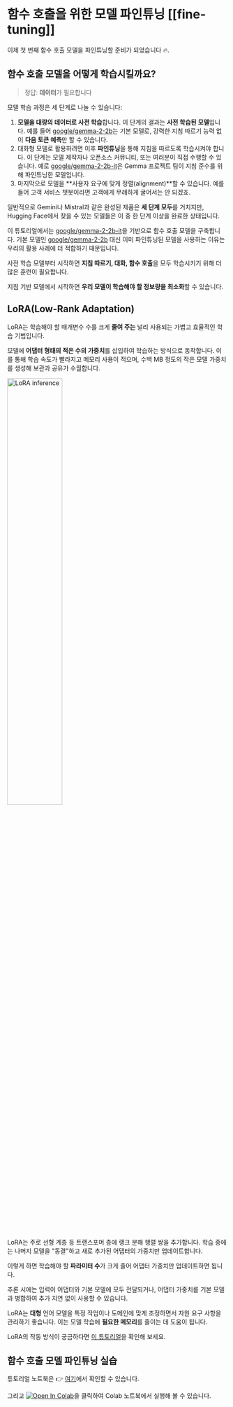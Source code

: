# 함수 호출을 위한 모델 파인튜닝 [[fine-tuning]]

이제 첫 번째 함수 호출 모델을 파인튜닝할 준비가 되었습니다 🔥.

## 함수 호출 모델을 어떻게 학습시킬까요?

> 정답: **데이터**가 필요합니다

모델 학습 과정은 세 단계로 나눌 수 있습니다:

1. **모델을 대량의 데이터로 사전 학습**합니다. 이 단계의 결과는 **사전 학습된 모델**입니다. 예를 들어 [google/gemma-2-2b](https://huggingface.co/google/gemma-2-2b)는 기본 모델로, 강력한 지침 따르기 능력 없이 **다음 토큰 예측**만 할 수 있습니다.
2. 대화형 모델로 활용하려면 이후 **파인튜닝**을 통해 지침을 따르도록 학습시켜야 합니다. 이 단계는 모델 제작자나 오픈소스 커뮤니티, 또는 여러분이 직접 수행할 수 있습니다. 예로 [google/gemma-2-2b-it](https://huggingface.co/google/gemma-2-2b-it)은 Gemma 프로젝트 팀이 지침 준수를 위해 파인튜닝한 모델입니다.
3. 마지막으로 모델을 **사용자 요구에 맞게 정렬(alignment)**할 수 있습니다. 예를 들어 고객 서비스 챗봇이라면 고객에게 무례하게 굴어서는 안 되겠죠.

일반적으로 Gemini나 Mistral과 같은 완성된 제품은 **세 단계 모두**를 거치지만, Hugging Face에서 찾을 수 있는 모델들은 이 중 한 단계 이상을 완료한 상태입니다.

이 튜토리얼에서는 [google/gemma-2-2b-it](https://huggingface.co/google/gemma-2-2b-it)을 기반으로 함수 호출 모델을 구축합니다. 기본 모델인 [google/gemma-2-2b](https://huggingface.co/google/gemma-2-2b) 대신 이미 파인튜닝된 모델을 사용하는 이유는 우리의 활용 사례에 더 적합하기 때문입니다.

사전 학습 모델부터 시작하면 **지침 따르기, 대화, 함수 호출**을 모두 학습시키기 위해 더 많은 훈련이 필요합니다.

지침 기반 모델에서 시작하면 **우리 모델이 학습해야 할 정보량을 최소화**할 수 있습니다.

## LoRA(Low-Rank Adaptation)

LoRA는 학습해야 할 매개변수 수를 크게 **줄여 주는** 널리 사용되는 가볍고 효율적인 학습 기법입니다.

모델에 **어댑터 형태의 적은 수의 가중치**를 삽입하여 학습하는 방식으로 동작합니다. 이를 통해 학습 속도가 빨라지고 메모리 사용이 적으며, 수백 MB 정도의 작은 모델 가중치를 생성해 보관과 공유가 수월합니다.

<img src="https://huggingface.co/datasets/agents-course/course-images/resolve/main/en/unit1/blog_multi-lora-serving_LoRA.gif" alt="LoRA inference" width="50%"/>

LoRA는 주로 선형 계층 등 트랜스포머 층에 랭크 분해 행렬 쌍을 추가합니다. 학습 중에는 나머지 모델을 "동결"하고 새로 추가된 어댑터의 가중치만 업데이트합니다.

이렇게 하면 학습해야 할 **파라미터 수**가 크게 줄어 어댑터 가중치만 업데이트하면 됩니다.

추론 시에는 입력이 어댑터와 기본 모델에 모두 전달되거나, 어댑터 가중치를 기본 모델과 병합하여 추가 지연 없이 사용할 수 있습니다.

LoRA는 **대형** 언어 모델을 특정 작업이나 도메인에 맞게 조정하면서 자원 요구 사항을 관리하기 좋습니다. 이는 모델 학습에 **필요한 메모리**를 줄이는 데 도움이 됩니다.

LoRA의 작동 방식이 궁금하다면 [이 튜토리얼](https://huggingface.co/learn/nlp-course/chapter11/4?fw=pt)을 확인해 보세요.

## 함수 호출 모델 파인튜닝 실습

튜토리얼 노트북은 👉 [여기](https://huggingface.co/agents-course/notebooks/blob/main/bonus-unit1/bonus-unit1.ipynb)에서 확인할 수 있습니다.

그리고 [![Open In Colab](https://colab.research.google.com/assets/colab-badge.svg)](https://colab.research.google.com/#fileId=https://huggingface.co/agents-course/notebooks/blob/main/bonus-unit1/bonus-unit1.ipynb)을 클릭하여 Colab 노트북에서 실행해 볼 수 있습니다.
